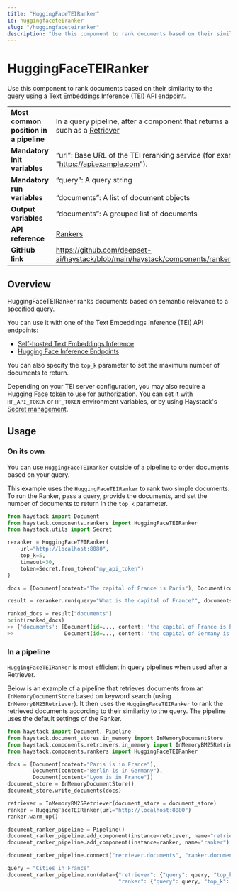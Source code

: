 ```yaml
---
title: "HuggingFaceTEIRanker"
id: huggingfaceteiranker
slug: "/huggingfaceteiranker"
description: "Use this component to rank documents based on their similarity to the query using a Text Embeddings Inference (TEI) API endpoint."
---
```


# HuggingFaceTEIRanker

Use this component to rank documents based on their similarity to the query using a Text Embeddings Inference (TEI) API endpoint.

|  |  |
| --- | --- |
| **Most common position in a pipeline** | In a query pipeline, after a component that returns a list of documents, such as a [Retriever](../../../docs/pipeline-components/retrievers.mdx) |
| **Mandatory init variables** | “url”: Base URL of the TEI reranking service (for example, "https://api.example.com"). |
| **Mandatory run variables** | “query”: A query string  <br /> <br />“documents”: A list of document objects |
| **Output variables** | “documents”: A grouped list of documents |
| **API reference** | [Rankers](/reference/rankers-api) |
| **GitHub link** | https://github.com/deepset-ai/haystack/blob/main/haystack/components/rankers/hugging_face_tei.py |

## Overview

HuggingFaceTEIRanker ranks documents based on semantic relevance to a specified query.

You can use it with one of the Text Embeddings Inference (TEI) API endpoints:

- [Self-hosted Text Embeddings Inference](https://github.com/huggingface/text-embeddings-inference)
- [Hugging Face Inference Endpoints](https://huggingface.co/inference-endpoints)

You can also specify the `top_k` parameter to set the maximum number of documents to return.

Depending on your TEI server configuration, you may also require a Hugging Face [token](https://huggingface.co/settings/tokens) to use for authorization. You can set it with `HF_API_TOKEN` or `HF_TOKEN` environment variables, or by using Haystack's [Secret management](../../concepts/secret-management.mdx).

## Usage

### On its own

You can use `HuggingFaceTEIRanker` outside of a pipeline to order documents based on your query.

This example uses the `HuggingFaceTEIRanker` to rank two simple documents. To run the Ranker, pass a query, provide the documents, and set the number of documents to return in the `top_k` parameter.

```python
from haystack import Document
from haystack.components.rankers import HuggingFaceTEIRanker
from haystack.utils import Secret

reranker = HuggingFaceTEIRanker(
    url="http://localhost:8080",
    top_k=5,
    timeout=30,
    token=Secret.from_token("my_api_token")
)

docs = [Document(content="The capital of France is Paris"), Document(content="The capital of Germany is Berlin")]

result = reranker.run(query="What is the capital of France?", documents=docs)

ranked_docs = result["documents"]
print(ranked_docs)
>> {'documents': [Document(id=..., content: 'the capital of France is Paris', score: 0.9979767),
>>                Document(id=..., content: 'the capital of Germany is Berlin', score: 0.13982213)]}
```

### In a pipeline

`HuggingFaceTEIRanker` is most efficient in query pipelines when used after a Retriever.

Below is an example of a pipeline that retrieves documents from an `InMemoryDocumentStore` based on keyword search (using `InMemoryBM25Retriever`). It then uses the `HuggingFaceTEIRanker` to rank the retrieved documents according to their similarity to the query. The pipeline uses the default settings of the Ranker.

```python
from haystack import Document, Pipeline
from haystack.document_stores.in_memory import InMemoryDocumentStore
from haystack.components.retrievers.in_memory import InMemoryBM25Retriever
from haystack.components.rankers import HuggingFaceTEIRanker

docs = [Document(content="Paris is in France"), 
        Document(content="Berlin is in Germany"),
        Document(content="Lyon is in France")]
document_store = InMemoryDocumentStore()
document_store.write_documents(docs)

retriever = InMemoryBM25Retriever(document_store = document_store)
ranker = HuggingFaceTEIRanker(url="http://localhost:8080")
ranker.warm_up()

document_ranker_pipeline = Pipeline()
document_ranker_pipeline.add_component(instance=retriever, name="retriever")
document_ranker_pipeline.add_component(instance=ranker, name="ranker")

document_ranker_pipeline.connect("retriever.documents", "ranker.documents")

query = "Cities in France"
document_ranker_pipeline.run(data={"retriever": {"query": query, "top_k": 3}, 
                                   "ranker": {"query": query, "top_k": 2}})
```